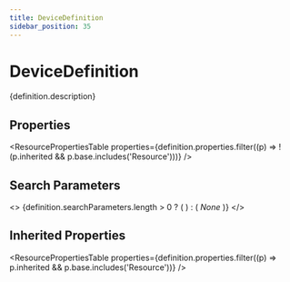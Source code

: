 ```yaml
---
title: DeviceDefinition
sidebar_position: 35
---
```



# DeviceDefinition

<p>{definition.description}</p>

## Properties

<ResourcePropertiesTable properties={definition.properties.filter((p) => !(p.inherited && p.base.includes('Resource')))} />

## Search Parameters

<>
  {definition.searchParameters.length > 0 ? (
    <SearchParamsTable searchParams={definition.searchParameters} />
  ) : (
    <em>None</em>
  )}
</>

## Inherited Properties

<ResourcePropertiesTable properties={definition.properties.filter((p) => p.inherited && p.base.includes('Resource'))} />



